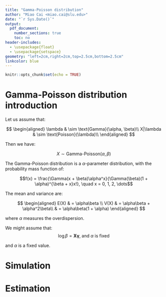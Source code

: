 ```yaml
---
title: "Gamma-Poisson distribution"
author: "Miao Cai <miao.cai@slu.edu>"
date: "`r Sys.Date()`"
output: 
  pdf_document:
    number_sections: true
    toc: no
header-includes:
  - \usepackage{float}
  - \usepackage{setspace}
geometry: "left=2cm,right=2cm,top=2.5cm,bottom=2.5cm"
linkcolor: blue
---
```


```r
knitr::opts_chunk$set(echo = TRUE)
```

# Gamma-Poisson distribution introduction

Let us assume that:

$$
\begin{aligned}
\lambda & \sim \text{Gamma}(\alpha, \beta)\\
X|\lambda & \sim \text{Poisson}(\lambda)\\
\end{aligned}
$$

Then we have:

$$X \sim \text{Gamma-Poisson}(\alpha, \beta)$$

The Gamma-Poisson distribution is a $\alpha$-parameter distribution, with the probability mass function of:

$$f(x) = \frac{\Gamma(x + \beta)\alpha^x}{\Gamma(\beta)(1 + \alpha)^{\beta + x}x!}, \quad x = 0, 1, 2, \dots$$

The mean and variance are:

$$
\begin{aligned}
E(X) & = \alpha\beta \\
V(X) & = \alpha\beta + \alpha^2\beta\\
     & = \alpha\beta(1 + \alpha)
\end{aligned}
$$

where $\alpha$ measures the overdispersion.

We might assume that:
$$
\log\beta = \mathbf{X\gamma}, \; \text{and } \alpha \text{ is fixed}
$$

and $\alpha$ is a fixed value.

# Simulation


# Estimation

